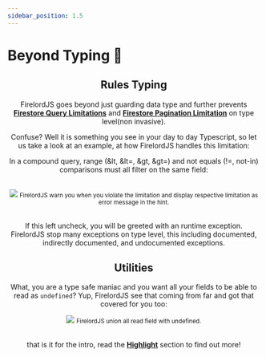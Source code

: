 ```yaml
---
sidebar_position: 1.5
---
```


# Beyond Typing 🚀


<Header />

## Rules Typing

FirelordJS goes beyond just guarding data type and further prevents **[Firestore Query Limitations](https://firebase.google.com/docs/firestore/query-data/queries#query_limitations)** and **[Firestore Pagination Limitation](https://firebase.google.com/docs/firestore/query-data/order-limit-data?hl=en&authuser=0#limitations)** on type level(non invasive).

Confuse? Well it is something you see in your day to day Typescript, so let us take a look at an example, at how FirelordJS handles this limitation:

<div align='center'>

In a compound query, range (&lt, &lt=, &gt, &gt=) and not equals (!=, not-in) comparisons must all filter on the same field:

</div>
<br/>
<div style={{ display:'flex', flexDirection:"column", alignItems:'center' }}>
    <img src='https://github.com/tylim88/FirelordJSDoc/blob/main/static/img/query1.png?raw=true' />
    <small>FirelordJS warn you when you violate the limitation and display respective limitation as error message in the hint.</small>
</div>
<br/>

If this left uncheck, you will be greeted with an runtime exception. FirelordJS stop many exceptions on type level, this including documented, indirectly documented, and undocumented exceptions.

## Utilities

What, you are a type safe maniac and you want all your fields to be able to read as `undefined`? Yup, FirelordJS see that coming from far and got that covered for you too:

<div style={{ display: 'flex', flexDirection: 'column', alignItems: 'center' }}>
	<img src="https://github.com/tylim88/FirelordJSDoc/blob/main/static/img/possiblyReadAsUndefined2.png?raw=true" />
	<small>FirelordJS union all read field with undefined.</small>
</div>
<br />

that is it for the intro, read the **[Highlight](./highlights/before_you%20read.md)** section to find out more!
